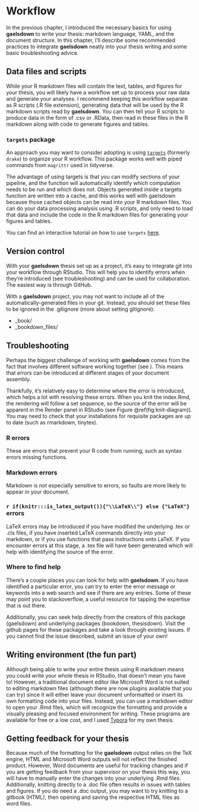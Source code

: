# Workflow

In the previous chapter, I introduced the necessary basics for using **gaelsdown** to write your thesis: markdown language, YAML, and the document structure. In this chapter, I'll describe some recommended practices to integrate **gaelsdown** neatly into your thesis writing and some basic troubleshooting advice.

## Data files and scripts

While your R markdown files will contain the text, tables, and figures for your thesis, you will likely have a workflow set up to process your raw data and generate your analyses. I recommend keeping this workflow separate as R scripts (.R file extension), generating data that will be used by the R markdown scripts read by **gaelsdown**. You can then tell your R scripts to produce data in the form of .csv or .RData, then read in these files in the R markdown along with code to generate figures and tables.

### `targets` package

An approach you may want to consider adopting is using [`targets`](https://books.ropensci.org/targets/) (formerly `drake`) to organize your R workflow. This package works well with piped commands from `magrittr` used in tidyverse.

The advantage of using targets is that you can modify sections of your pipeline, and the function will automatically identify which computation needs to be run and which does not. Objects generated inside a targets function are written into a cache, and this works well with gaelsdown because those cached objects can be read into your R markdown files. You can do your data processing analysis using .R scripts, and only need to load that data and include the code in the R markdown files for generating your figures and tables.

You can find an interactive tutorial on how to use `targets` [here](https://github.com/wlandau/targets-tutorial).

## Version control

With your **gaelsdown** thesis set up as a project, it's easy to integrate git into your workflow through RStudio. This will help you to identify errors when they're introduced (see troubleshooting) and can be used for collaboration. The easiest way is through GitHub.

With a **gaelsdown** project, you may not want to include all of the automatically-generated files in your git. Instead, you should set these files to be ignored in the .gitignore (more about setting gitignore):

* _book/
* _bookdown_files/

## Troubleshooting

Perhaps the biggest challenge of working with **gaelsdown** comes from the fact that involves different software working together (see ). This means that errors can be introduced at different stages of your document assembly.

Thankfully, it's relatively easy to determine where the error is introduced, which helps a lot with resolving these errors. When you knit the index.Rmd, the rendering will follow a set sequence, so the source of the error will be apparent in the Render panel in RStudio (see Figure \@ref(fig:knit-diagram)). You may need to check that your installations for requisite packages are up to date (such as rmarkdown, tinytex).

### R errors

These are errors that prevent your R code from running, such as syntax errors missing functions.

### Markdown errors

Markdown is not especially sensitive to errors, so faults are more likely to appear in your document.

### `r if(knitr:::is_latex_output()){"\\LaTeX\\"} else {"LaTeX"}` errors

LaTeX errors may be introduced if you have modified the underlying .tex or .cls files, if you have inserted LaTeX commands directly into your markdown, or if you use functions that pass instructions onto LaTeX. If you encounter errors at this stage, a .tex file will have been generated which will help with identifying the source of the error.

### Where to find help

There's a couple places you can look for help with **gaelsdown**. If you have identified a particular error, you can try to enter the error message or keywords into a web search and see if there are any entries. Some of these may point you to stackoverflow, a useful resource for tapping the expertise that is out there.

Additionally, you can seek help directly from the creators of this package (gaelsdown) and underlying packages (bookdown, thesisdown). Visit the github pages for these packages and take a look through existing issues. If you cannot find the issue described, submit an issue of your own!

## Writing environment (the fun part)

Although being able to write your entire thesis using R markdown means you could write your whole thesis in RStudio, that doesn't mean you have to! However, a traditional document editor like Microsoft Word is not suited to editing markdown files (although there are now plugins available that you can try) since it will either leave your document unformatted or insert its own formatting code into your files. Instead, you can use a markdown editor to open your .Rmd files, which will recognize the formatting and provide a visually pleasing and focused environment for writing. These programs are available for free or a low cost, and I used [Typora](http://typora.io) for my own thesis.

## Getting feedback for your thesis

Because much of the formatting for the **gaelsdown** output relies on the TeX engine, HTML and Microsoft Word outputs will not reflect the finished product. However, Word documents are useful for tracking changes and if you are getting feedback from your supervisor on your thesis this way, you will have to manually enter the changes into your underlying .Rmd files. Additionally, knitting directly to a .doc file often results in issues with tables and figures. If you do need a .doc output, you may want to try knitting to a gitbook (HTML), then opening and saving the respective HTML files as word files.
